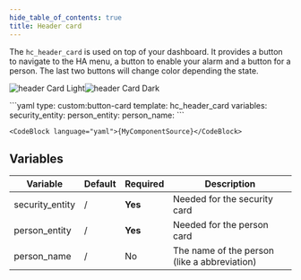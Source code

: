 ```yaml
---
hide_table_of_contents: true
title: Header card
---
```



The `hc_header_card` is used on top of your dashboard. It provides a button to navigate to the HA menu, a button to enable your alarm and a button for a person. 
The last two buttons will change color depending the state.

![header Card Light](/img/cards/hc_header_card/headercard_light.png#light-mode-only)![header Card Dark](/img/cards/hc_header_card/headercard_dark.png#dark-mode-only)

<Tabs>
  <TabItem value="usage" label="Usage" default>
    ```yaml
    type: custom:button-card
    template: hc_header_card
    variables:
      security_entity: <your alarm entity>
      person_entity: <your person entity>
      person_name: <Name>
    ```
  </TabItem>
  <TabItem value="template" label="Template">

    <CodeBlock language="yaml">{MyComponentSource}</CodeBlock>

</TabItem>
</Tabs>

## Variables

| Variable | Default | Required | Description|
|----------|---------|----------|------------|
| security_entity | / | **Yes** | Needed for the security card |
| person_entity | / | **Yes** | Needed for the person card |
| person_name | / | No | The name of the person (like a abbreviation) |
